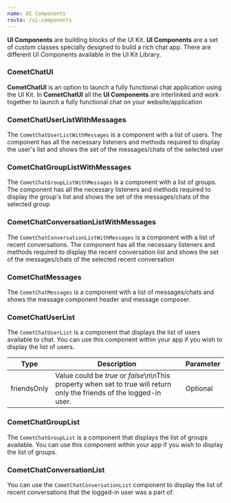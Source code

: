 ```yaml
---
name: UI Components
route: /ui-components
---
```


**UI Components** are building blocks of the UI Kit. **UI Components** are a set of custom classes specially designed to build a rich chat app. There are different UI Components available in the
UI Kit Library.

### CometChatUI

**CometChatUI** is an option to launch a fully functional chat application using the UI Kit. In **CometChatUI**  all the **UI Components** are interlinked and work together to launch a fully functional chat on your website/application

### CometChatUserListWithMessages

The `CometChatUserListWithMessages` is a component with a list of users. The component has all the necessary listeners and methods required to display the user's list and shows the set of the messages/chats of the selected user

### CometChatGroupListWithMessages

The `CometChatGroupListWithMessages` is a component with a list of groups. The component has all the necessary listeners and methods required to display the group's list and shows the set of the messages/chats of the selected group

### CometChatConversationListWithMessages

The `CometChatConversationListWithMessages` is a component with a list of recent conversations. The component has all the necessary listeners and methods required to display the recent conversation list and shows the set of the messages/chats of the selected recent conversation


### CometChatMessages

The `CometChatMessages` is a component with a list of messages/chats and shows the message component header and message composer.

### CometChatUserList

The `CometChatUserList` is a component that displays the list of users available to chat. You can use this component within your app if you wish to display the list of users.


| Type | Description | Parameter | 
| ---- | ---- | ---- | 
| friendsOnly | Value could be _true_ or _false_\n\nThis property when set to true will return only the friends of the logged-in user. | Optional | 


### CometChatGroupList

The `CometChatGroupList` is a component that displays the list of groups available. You can use this component within your app if you wish to display the list of groups.

### CometChatConversationList

You can use the `CometChatConversationList` component to display the list of recent conversations that the logged-in user was a part of.
